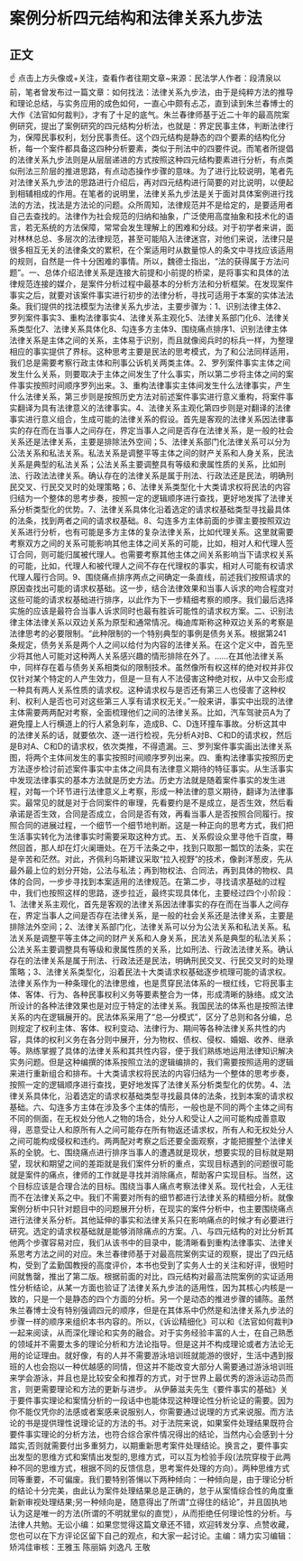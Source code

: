 # 案例分析四元结构和法律关系九步法
## 正文
☝ 点击上方头像或+关注，查看作者往期文章~来源：民法学人作者：段清泉以前，笔者曾发布过一篇文章：如何找法：法律关系九步法，由于是纯粹方法的推导和理论总结，与实务应用的成色如何，一直心中颇有忐忑，直到读到朱兰春博士的大作《法官如何裁判》，才有了十足的底气。朱兰春律师基于近二十年的最高院案例研究，提出了案例研究的四元结构分析法，也就是：界定民事主体，判断法律行为，保障民事权利，划分民事责任。这个四元结构是静态的四个要素的结构化分析，每一个案件都具备这四种分析要素，类似于刑法中的四要件说。而笔者所提倡的法律关系九步法则是从层层递进的方式按照这种四元结构要素进行分析，有点类似刑法三阶层的推进思路，有点动态操作步骤的意味。为了进行比较说明，笔者先对法律关系九步法的思路进行介绍后，再对四元结构进行简要的对比说明，以便起到相辅相成的作用。在笔者的说明里，法律关系九步法是关于面对具体案例进行找法的方法，找法是方法论的问题。众所周知，法律规范并不是给定的，是要适用者自己去查找的。法律作为社会规范的归纳和抽象，广泛使用高度抽象和技术化的语言，若无系统的方法保障，常常会发生理解上的困难和分歧。对于初学者来讲，面对林林总总、多层次的法律规范，甚至可能陷入法律迷宫，对他们来说，法律只是很多相互无关的法律条文的累积，在个案适用时从数量惊人的条文中寻找应该适用的规则，自然是一件十分困难的事情。所以，魏德士指出，“法的获得属于方法问题”。一、总体介绍法律关系是连接大前提和小前提的桥梁，是将事实和具体的法律规范连接的媒介，是案件分析过程中最基本的分析方法和分析框架。在发现案件事实之后，就要对该案件事实进行初步的法律分析，寻找可适用于本案的实体法法条。我们提供的找法模型为法律关系九步法，主要步骤为：1、识别法律主体2、罗列案件事实3、重构法律事实4、法律关系主观化5、法律关系部门化6、法律关系类型化7、法律关系具体化8、勾连多方主体9、围绕痛点排序1、识别法律主体法律关系是主体之间的关系，主体易于识别，而且就像阅兵时的标兵一样，为整理相应的事实提供了界标。这种思考主要是民法的思考模式，为了和公法同样适用，我们总是需要考察行政主体和刑事公诉机关两类主体。2、罗列案件事实主体之间发生什么关系，则要取决于主体之间发生了什么事实，所以第二步将主体之间的案件事实按照时间顺序罗列出来。3、重构法律事实主体间发生什么法律事实，产生什么法律关系，第三步则是按照历史方法对前述案件事实进行意义重构，将案件事实翻译为具有法律意义的法律事实。4、法律关系主观化第四步则是对翻译的法律事实进行意义组合，生成可能的法律关系的假设。首先是客观的法律关系因法律事实的存在而在当事人之间存在，界定当事人之间是否存在法律关系，是一般的社会关系还是法律关系，主要是排除法外空间；5、法律关系部门化法律关系可以分为公法关系和私法关系。私法关系是调整平等主体之间的财产关系和人身关系，民法关系是典型的私法关系；公法关系主要调整具有等级和隶属性质的关系，比如刑法、行政法法律关系。确认存在的法律关系是属于刑法、行政法还是民法，明确刑民交叉、行民交叉时的处理策略；6、法律关系类型化十大类请求权将民法的内容归结为一个整体的思考步奏，按照一定的逻辑顺序进行查找，更好地发挥了法律关系分析类型化的优势。7、法律关系具体化沿着选定的请求权基础类型寻找最具体的法条，找到两者之间的请求权基础。8、勾连多方主体前面的步骤主要按照双边关系进行分析，也有可能是多方主体的复杂法律关系，比如代理关系。这里就需要考察双方之间的关系可能影响其他主体之间关系的可能，比如，相对人和代理人签订合同，则可能归属被代理人。也需要考察其他主体之间关系影响当下请求权关系的可能，比如，代理人和被代理人之间不存在代理权的事实，相对人可能有权请求代理人履行合同。9、围绕痛点排序两点之间确定一条直线，前述我们按照请求的原因查找出可能的请求权基础。这一步，结合法律效果和当事人诉求的吻合程度对这些可能的请求权基础进行排序，以此作为下一步精细考察的顺序。我们最后选择实施的应该是最符合当事人诉求同时也最有胜诉可能性的请求权方案。二、识别法律主体法律关系以双边关系为原型和通常情况。梅迪库斯称这种双边关系的考察是法律思考的必要限制。“此种限制的一个特别典型的事例是债务关系。根据第241条规定，债务关系是两个人之间以给付为内容的法律关系。在这个定义中，首先至少将其他人可能对这种两人关系感兴趣的情形排除在外了。……在其他法律关系中，同样存在着与债务关系相类似的限制技术。虽然像所有权这样的绝对权并非仅仅针对某个特定的人产生效力，但是一旦有人不法侵害这种绝对权，从中又会形成一种具有两人关系性质的请求权。这种请求权与是否还有第三人也侵害了这种权利、权利人是否也可对这些第三人享有请求权无关。”一般来讲，事实中出现的法律主体需要两两配对考察，全面梳理他们之间的法律关系。比如，汽车驾驶员A为了避免撞上人行横道上的行人紧急刹车，造成B、C、D连环撞车事故。分析这其中的法律关系的话，就要依次、逐一进行检视，先分析A对B、C和D的请求权，然后是B对A、C和D的请求权，依次类推，不得遗漏。三、罗列案件事实画出法律关系图，将两个主体间发生的事实按照时间顺序罗列出来。四、重构法律事实按照历史方法逐步检讨前述案件事实中主体之间具有法律意义期待的特征事实。从生活事实中发现法律事实的基本方法就是历史方法。历史方法就是随着案件事实的发生进程，对每一个环节进行法律意义上考察，形成一种法律的意义期待，翻译为法律事实。最常见的就是对于合同案件的审理，先看要约是不是成立，是否生效，然后看承诺是否生效，合同是否成立，合同是否有效，再看当事人是否按照合同履行。按照合同的进展过程，一个细节一个细节地判断。这是一种正向的思考方式，我们把生活事实转化为法律事实时需要采取这种方式。五、关系假设众里寻他千百度，蓦然回首，那人却在灯火阑珊处。在万千法条之中，找到只取那一瓢饮的法条，实在是辛苦和茫然。对此，齐佩利乌斯建议采取“拉入视野”的技术，像剥洋葱皮，先从最外最上位的划分开始，公法与私法；再到物权法、合同法，再到具体的物权、具体的合同，一步步寻找到本案适用的法律规范。在第二步，寻找请求基础的过程中，我们也按照这样的思路，逐步拉近，最终实现具体化，主要经过四个小阶段：1、法律关系主观化，首先是客观的法律关系因法律事实的存在而在当事人之间存在，界定当事人之间是否存在法律关系，是一般的社会关系还是法律关系，主要是排除法外空间；2、法律关系部门化，法律关系可以分为公法关系和私法关系。私法关系是调整平等主体之间的财产关系和人身关系，民法关系是典型的私法关系；公法关系主要调整具有等级和隶属性质的关系，比如刑法、行政法法律关系。确认存在的法律关系是属于刑法、行政法还是民法，明确刑民交叉、行民交叉时的处理策略；3、法律关系类型化，沿着民法十大类请求权基础逐步梳理可能的请求权。法律关系作为一种条理化的法律思维，也是贯穿民法体系的一根红线，它将民事主体、客体、行为、各种民事权利义务等要素整合为一体，形成清晰的脉络。成文法所设计的各种法律效果也是对应于特定的法律关系。我国民法的体系也是按照法律关系的内在逻辑展开的。民法体系采用了“总—分模式”，区分了总则和各分编，总则规定了权利主体、客体、权利变动、法律行为、期间等各种法律关系共性的内容，具体的权利义务在各分则中展开，分为物权、债权、侵权、婚姻、收养、继承等。熟练掌握了具体的法律关系和其共性内容，便于我们熟练地运用法律知识解决实务问题。但是这种编撰的体系按照立法的逻辑编排的，我们需要按照适用的逻辑来进行重新组合和排布。十大类请求权将民法的内容归结为一个整体的思考步奏，按照一定的逻辑顺序进行查找，更好地发挥了法律关系分析类型化的优势。4、法律关系具体化，沿着选定的请求权基础类型寻找最具体的法条，找到本案的请求权基础。六、勾连多方主体在涉及多个主体的情形，一般也是不同的两个主体之间有不同的侧面，在无权处分他人之物的场合，处分人和受让人之间可能构成善意取得，恶意受让人和原所有人之间可能存在所有物返还请求权，所有人和无权处分人之间可能构成侵权和违约。两两配对考察之后还要全面观察，才能把握整个法律关系的全貌。七、围绕痛点进行排序当事人的遭遇就是现状，想要实现的目标就是期望，现状和期望之间的差距就是我们案件分析的重点，实现目标遇到的问题很可能就是案件的痛点，律师的工作就是寻找并消除痛点，帮助客户实现目标。当然，这个目标应该是合理合法的目标。围绕当事人痛点考察法律关系。现代社会，人无往而不在法律关系之中。我们不需要对所有的细节都进行法律关系的精细分析。就像案例分析中只针对题目中的问题展开分析，在现实的案件分析中，也主要围绕痛点进行法律关系分析。其他延伸的事实和法律关系只在影响痛点的时候才有必要进行研究。选定的请求权基础就是能够消除痛点的方案。八、与四元结构的对比分析其他两个步骤容易对应，我们从该书中的目录中，能清晰看到重构法律事实、法律关系思考方法之间的对应。朱兰春律师基于对最高院案例实证的观察，提出了四元结构，受到了孟勤国教授的高度评价，本书也受到了实务人士的关注和好评，很短时间就售罄，推出了第二版。根据前面的对比，四元结构对最高法院案例的实证适用性分析结论，从某一方面也验证了法律关系九步法的适用性，因为其核心内核是一致的，只是一个是静态的四个方面的分析。另一个是动态的推进步骤的铺陈。虽然朱兰春博士没有特别强调四元的顺序，但是在其体系中仍然是和法律关系九步法的步骤一样的顺序来组织本书内容的。所以，《诉讼精细化》可以和《法官如何裁判》一起来阅读，从而深化理论和实务的融合。对于实务经验丰富的人士，在自己熟悉的领域并不需要太多的理论分析和方法论指导。但是这并不构成理论或者方法论无用的论证理由。就好像，有的人并不需要游泳培训班就能游的很好，生活中遇到报班的人也会抱以一种优越感的同情，但这并不能改变大部分人需要通过游泳培训班来学会游泳，并且也是比较安全和推荐的方式，对于世界上最优秀的游泳运动员而言，则更需要理论和方法的更新与进步。 从伊藤滋夫先生《要件事实的基础》关于要件事实理论和案情分析的一段话中也能体现这种理论性分析论证的需要。因为你不能仅凭你的法感或者案感来说服别人，你需要通过说理的方式来说服。而方法论的书是提供理性说理论证的方法的书。对于法院来说，如果案件处理结果既符合要件事实理论的分析方法，也符合综合家件情况得出的结论，当然内心会感到十分踏实,否则就需要付出多重努力，以期重新思考案件处理结论。换言之，要件事实出发型的思维方式和案情出发型的,思维方式，可以互为检验手段(法院穿梭于此两种不同的思维方式，根据不同的反馈信息，思考案件处理的方向）。两种思维方式同等重要，不可偏废。我们要特别答愓以下两种倾向：一种倾向是，由于理论分析的结论十分完美，由此认为案件处理结果总是正确的，怠于从案情综合性的角度重新新审视处理结果;另一种倾向是，随意得出了所谓“立得住的结论”，并且固执地认为这是唯一的方法(所谓的不明就里似的直觉），从而拒绝任何理论性的分析。与法律人共勉。无讼小编：如果您觉得这篇文章还不错，欢迎转发分享、点赞收藏，您也可以在下方评论区留下自己的观点，和大家一起讨论。主编：靖力实习编辑：矫鸿佳审核：王雅玉 陈丽娟 刘逸凡 王敬